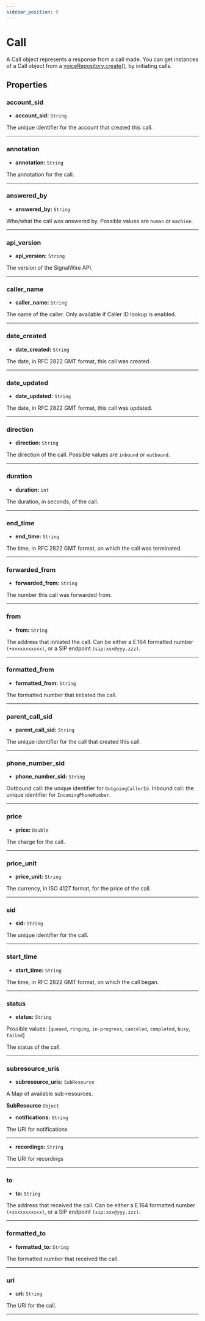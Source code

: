 ```yaml
---
sidebar_position: 0
---
```


# Call

A Call object represents a response from a call made. You can get instances of a Call object from a [voiceRepository.create()](java/reference/voice/VoiceRepository.mdx/#create), by initiating calls.

## Properties

### account_sid

- **account_sid:** `String`

The unique identifier for the account that created this call.

---

### annotation
- **annotation:** `String`

The annotation for the call.

---

### answered_by
- **answered_by:** `String`

Who/what the call was answered by. Possible values are `human` or `machine`.

---
### api_version

- **api_version:** `String`

The version of the SignalWire API.

---

### caller_name

- **caller_name:** `String`

The name of the caller. Only available if Caller ID lookup is enabled.

---

### date_created

- **date_created:** `String`

The date, in RFC 2822 GMT format, this call was created.

---

### date_updated

- **date_updated:** `String`

The date, in RFC 2822 GMT format, this call was updated.

---

### direction

- **direction:** `String`

The direction of the call. Possible values are `inbound` or `outbound`.

---

### duration

- **duration:** `int`

The duration, in seconds, of the call.

---

### end_time

- **end_time:** `String`

The time, in RFC 2822 GMT format, on which the call was terminated.

---

### forwarded_from

- **forwarded_from:** `String`

The number this call was forwarded from.

---

### from

- **from:** `String`

The address that initiated the call. Can be either a E.164 formatted number `(+xxxxxxxxxxx)`, or a SIP endpoint `(sip:xxx@yyy.zzz)`.

---

### formatted_from

- **formatted_from:** `String`

The formatted number that initiated the call.

---
### parent_call_sid

- **parent_call_sid:** `String`

The unique identifier for the call that created this call.

---

### phone_number_sid

- **phone_number_sid:** `String`

Outbound call: the unique identifier for `OutgoingCallerId`. Inbound call: the unique identifier for `IncomingPhoneNumber`.

---

### price

- **price:** `Double`

The charge for the call.

---

### price_unit

- **price_unit:** `String`

The currency, in ISO 4127 format, for the price of the call.

---

### sid

- **sid:** `String`

The unique identifier for the call.

---

### start_time

- **start_time:** `String`

The time, in RFC 2822 GMT format, on which the call began.

---

### status

- **status:** `String`

Possible values: [`queued`, `ringing`, `in-progress`, `canceled`, `completed`, `busy`, `failed`]

The status of the call.

---

### subresource_uris

- **subresource_uris:** `SubResource`

A Map of available sub-resources.

**SubResource** `Object`

- **notifications:** `String`

The URI for notifications

---
- **recordings:** `String`

The URI for recordings

---

### to

- **to:** `String`

The address that received the call. Can be either a E.164 formatted number `(+xxxxxxxxxxx)`, or a SIP endpoint `(sip:xxx@yyy.zzz)`.

---

### formatted_to

- **formatted_to:** `String`

The formatted number that received the call.

---

### uri

- **uri:** `String`

The URI for the call.

---
